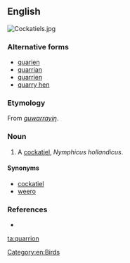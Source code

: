 ==English==
[[Image:Cockatiels.jpg|thumb|right]]
{{wikipedia|Cockatiel}}

===Alternative forms===
* [[quarien]]
* [[quarrian]]
* [[quarrien]]
* [[quarry hen]]

===Etymology===
From {{etyl|wrh|en}} ''[[guwarrayiŋ]]''.

===Noun===
{{en-noun}}

# A [[cockatiel]], ''Nymphicus hollandicus''.

====Synonyms====
* [[cockatiel]]
* [[weero]]

===References===
* {{reference-book |author=Dixon, R. M. W., Bruce Moore, W. S. Ramson, Mandy Thomas |year=2006 |title=Australian Aboriginal Words in English: Their Origin and Meaning |edition=2nd ed. |publisher=Oxford University Press |id=ISBN 0-19-554073-5 |pages=p. 87}}

[[Category:en:Birds]]

[[ta:quarrion]]